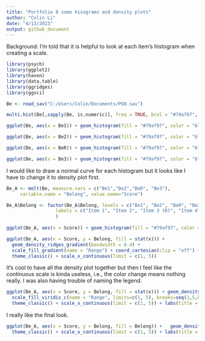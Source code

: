 ```yaml
---
title: "Portfolio 8 some hisograms and density plots"
author: "Colin Li"
date: "4/13/2023"
output: github_document
---
```


Background: I'm told that it is helpful to look at each item's histogram when creating a scale. 

```r

library(psych)
library(ggplot2)
library(haven)
library(data.table)
library(ggridges)
library(ggsci)


```

```r

Be <- read_sav("C:/Users/Colin/Documents/PO8.sav")

multi.hist(Be[,sapply(Be, is.numeric)], freq = TRUE, bcol = "#79af97", breaks = 15, main = c("Item 1", "Item 2", "Item 3 (R)", "Item 4"))


```

```r

ggplot(Be, aes(x = Be1)) + geom_histogram(fill = "#79af97", color = "black") + theme_classic() + labs(title = "Item 1") + theme(plot.title = element_text(face = "bold", hjust = 0.5), axis.title.x = element_blank(), axis.title.y = element_blank()) 

ggplot(Be, aes(x = Be2)) + geom_histogram(fill = "#79af97", color = "black") + theme_classic() + labs(title = "Item 2", xlab = "") + theme(plot.title = element_text(face = "bold", hjust = 0.5), axis.title.x = element_blank(), axis.title.y = element_blank()) 

ggplot(Be, aes(x = BeR)) + geom_histogram(fill = "#79af97", color = "black") + theme_classic() + labs(title = "Item 3 (R)", xlab = "") + theme(plot.title = element_text(face = "bold", hjust = 0.5), axis.title.x = element_blank(), axis.title.y = element_blank()) 

ggplot(Be, aes(x = Be3)) + geom_histogram(fill = "#79af97", color = "black") + theme_classic() + labs(title = "Item 4", xlab = "") + theme(plot.title = element_text(face = "bold", hjust = 0.5), axis.title.x = element_blank(), axis.title.y = element_blank()) 


```

I would like to draw a normal curve for each histogram but it looks like I have to change it to density plot first. 

```r


Be_A <- melt(Be, measure.vars = c("Be1","Be2","BeR", "Be3"),
     variable.name = "Belong", value.name="Score")

Be_A$Belong <- factor(Be_A$Belong, levels = c("Be1", "Be2", "BeR", "Be3"),
                  labels = c("Item 1", "Item 2", "Item 3 (R)", "Item 4")
                  )
 
ggplot(Be_A, aes(x = Score)) + geom_histogram(fill = "#79af97", color = "black") + theme_classic() + theme(plot.title = element_text(face = "bold", hjust = 0.5), axis.title.x = element_blank(), axis.title.y = element_blank()) + facet_wrap(~ Belong) + theme(strip.background = element_blank(), strip.text = element_text(size = 10, face = "bold"))

```

```r

ggplot(Be_A, aes(x = Score, y = Belong, fill = stat(x))) +
  geom_density_ridges_gradient(bandwidth = 0.4) +
  scale_fill_gradient(name = "Range") + coord_cartesian(clip = "off") +
  theme_classic() + scale_x_continuous(limit = c(1, 5)) 

```
It's cool to have all the density plot together but then I feel like the continuous scale is kinda useless, i.e., the color change means nothing really. I was also having trouble of naming the legend. 

```r

ggplot(Be_A, aes(x = Score, y = Belong, fill = stat(x))) + geom_density_ridges_gradient(bandwidth = 0.4) +
  scale_fill_viridis_c(name = "Range", limits=c(1, 5), breaks=seq(1,5,by=1))  + coord_cartesian(clip = "off") +
  theme_classic() + scale_x_continuous(limit = c(1, 5)) + labs(title = "Data Distribution of A Short College Belonging Scale") + theme(plot.title = element_text(face = "bold", hjust = 0.5))

```
I really like the final look. 

```r

ggplot(Be_A, aes(x = Score, y = Belong, fill = Belong)) +   geom_density_ridges(fill = "#79af97", alpha = 0.5, bandwidth = 0.4) +
  theme_classic() + scale_x_continuous(limit = c(1, 5)) + labs(title = "Data Distribution of A Short College Belonging Scale") + theme(plot.title = element_text(face = "bold", hjust = 0.5))


```

